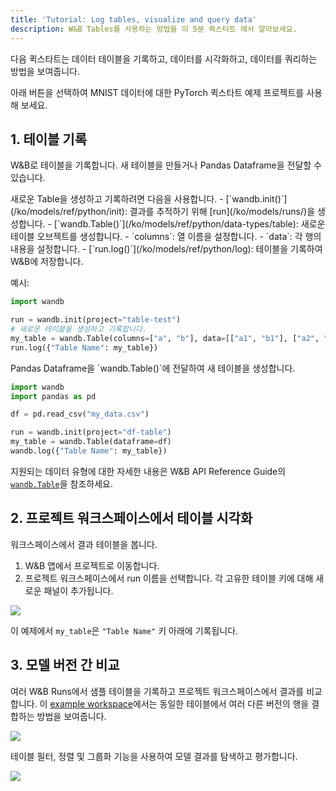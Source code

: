 ```yaml
---
title: 'Tutorial: Log tables, visualize and query data'
description: W&B Tables를 사용하는 방법을 이 5분 퀵스타트 에서 알아보세요.
---
```


다음 퀵스타트는 데이터 테이블을 기록하고, 데이터를 시각화하고, 데이터를 쿼리하는 방법을 보여줍니다.

아래 버튼을 선택하여 MNIST 데이터에 대한 PyTorch 퀵스타트 예제 프로젝트를 사용해 보세요.

## 1. 테이블 기록
W&B로 테이블을 기록합니다. 새 테이블을 만들거나 Pandas Dataframe을 전달할 수 있습니다.

<Tabs>
<Tab title="테이블 생성">
새로운 Table을 생성하고 기록하려면 다음을 사용합니다.
- [`wandb.init()`](/ko/models/ref/python/init): 결과를 추적하기 위해 [run](/ko/models/runs/)을 생성합니다.
- [`wandb.Table()`](/ko/models/ref/python/data-types/table): 새로운 테이블 오브젝트를 생성합니다.
  - `columns`: 열 이름을 설정합니다.
  - `data`: 각 행의 내용을 설정합니다.
- [`run.log()`](/ko/models/ref/python/log): 테이블을 기록하여 W&B에 저장합니다.

예시:
```python
import wandb

run = wandb.init(project="table-test")
# 새로운 테이블을 생성하고 기록합니다.
my_table = wandb.Table(columns=["a", "b"], data=[["a1", "b1"], ["a2", "b2"]])
run.log({"Table Name": my_table})
```
</Tab>
<Tab title="Pandas Dataframe">
Pandas Dataframe을 `wandb.Table()`에 전달하여 새 테이블을 생성합니다.

```python
import wandb
import pandas as pd

df = pd.read_csv("my_data.csv")

run = wandb.init(project="df-table")
my_table = wandb.Table(dataframe=df)
wandb.log({"Table Name": my_table})
```

지원되는 데이터 유형에 대한 자세한 내용은 W&B API Reference Guide의 [`wandb.Table`](/ko/models/ref/python/data-types/table)을 참조하세요.
</Tab>
</Tabs>

## 2. 프로젝트 워크스페이스에서 테이블 시각화

워크스페이스에서 결과 테이블을 봅니다.

1. W&B 앱에서 프로젝트로 이동합니다.
2. 프로젝트 워크스페이스에서 run 이름을 선택합니다. 각 고유한 테이블 키에 대해 새로운 패널이 추가됩니다.

<Frame>
    <img src="/images/data_vis/wandb_demo_logged_sample_table.png"  />
</Frame>

이 예제에서 `my_table`은 `"Table Name"` 키 아래에 기록됩니다.

## 3. 모델 버전 간 비교

여러 W&B Runs에서 샘플 테이블을 기록하고 프로젝트 워크스페이스에서 결과를 비교합니다. 이 [example workspace](https://wandb.ai/carey/table-test?workspace=user-carey)에서는 동일한 테이블에서 여러 다른 버전의 행을 결합하는 방법을 보여줍니다.

<Frame>
    <img src="/images/data_vis/wandb_demo_toggle_on_and_off_cross_run_comparisons_in_tables.gif"  />
</Frame>

테이블 필터, 정렬 및 그룹화 기능을 사용하여 모델 결과를 탐색하고 평가합니다.

<Frame>
    <img src="/images/data_vis/wandb_demo_filter_on_a_table.png"  />
</Frame>
